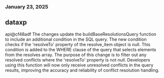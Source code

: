 ### January 23, 2025
## dataxp

api@cf48adf
The changes update the buildBaseResolutionsQuery function to include an additional condition in the SQL query. The new condition checks if the 'resolveTo' property of the resolve_item object is null. This condition is added to the WHERE clause of the query that selects elements from the resolves array. The purpose of this change is to filter out any resolved conflicts where the 'resolveTo' property is not null. Developers using this function will now only receive unresolved conflicts in the query results, improving the accuracy and reliability of conflict resolution handling.